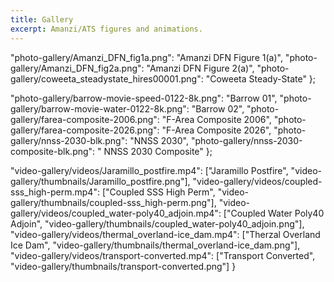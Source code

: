```yaml
---
title: Gallery
excerpt: Amanzi/ATS figures and animations.
---
```


  "photo-gallery/Amanzi_DFN_fig1a.png": "Amanzi DFN Figure 1(a)",
  "photo-gallery/Amanzi_DFN_fig2a.png": "Amanzi DFN Figure 2(a)",
  "photo-gallery/coweeta_steadystate_hires00001.png": "Coweeta Steady-State"
};

  "photo-gallery/barrow-movie-speed-0122-8k.png": "Barrow 01",
  "photo-gallery/barrow-movie-water-0122-8k.png": "Barrow 02",
  "photo-gallery/farea-composite-2006.png": "F-Area Composite 2006",
  "photo-gallery/farea-composite-2026.png": "F-Area Composite 2026",
  "photo-gallery/nnss-2030-blk.png": "NNSS 2030",
  "photo-gallery/nnss-2030-composite-blk.png": " NNSS 2030 Composite"
};

  "video-gallery/videos/Jaramillo_postfire.mp4": ["Jaramillo Postfire", "video-gallery/thumbnails/Jaramillo_postfire.png"],
  "video-gallery/videos/coupled-sss_high-perm.mp4": ["Coupled SSS High Perm", "video-gallery/thumbnails/coupled-sss_high-perm.png"],
  "video-gallery/videos/coupled_water-poly40_adjoin.mp4": ["Coupled Water Poly40 Adjoin", "video-gallery/thumbnails/coupled_water-poly40_adjoin.png"],
  "video-gallery/videos/thermal_overland-ice_dam.mp4": ["Therzal Overland Ice Dam", "video-gallery/thumbnails/thermal_overland-ice_dam.png"],
  "video-gallery/videos/transport-converted.mp4": ["Transport Converted", "video-gallery/thumbnails/transport-converted.png"]
}

<PageHeader 
  heading="Gallery"
  lead="Amanzi/ATS figures and animations"
/>

<Section 
  heading="Photo Gallery"
>
<Div style={{
  maxWidth: ["none", "none", "80%"]
}}>

<PhotoGallery heading="Category 1" photos={photoGallery1} />
<PhotoGallery heading="Category 2" photos={photoGallery2} />

</Div>
</Section>


<Section 
  heading="Video Gallery"
>
<Div style={{
  maxWidth: ["none", "none", "80%"]
}}>

<VideoGallery videos={videoGallery} />

</Div>
</Section>